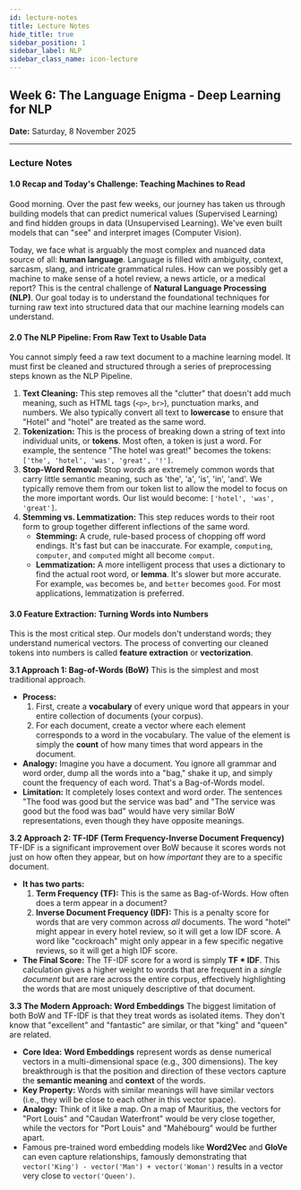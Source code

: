 ```yaml
---
id: lecture-notes 
title: Lecture Notes
hide_title: true
sidebar_position: 1
sidebar_label: NLP
sidebar_class_name: icon-lecture
---
```


<ModuleBanner />


## **Week 6: The Language Enigma - Deep Learning for NLP**
**Date:** Saturday, 8 November 2025

-----

### **Lecture Notes**

#### **1.0 Recap and Today's Challenge: Teaching Machines to Read**

Good morning. Over the past few weeks, our journey has taken us through building models that can predict numerical values (Supervised Learning) and find hidden groups in data (Unsupervised Learning). We've even built models that can "see" and interpret images (Computer Vision).

Today, we face what is arguably the most complex and nuanced data source of all: **human language**. Language is filled with ambiguity, context, sarcasm, slang, and intricate grammatical rules. How can we possibly get a machine to make sense of a hotel review, a news article, or a medical report? This is the central challenge of **Natural Language Processing (NLP)**. Our goal today is to understand the foundational techniques for turning raw text into structured data that our machine learning models can understand.

#### **2.0 The NLP Pipeline: From Raw Text to Usable Data**

You cannot simply feed a raw text document to a machine learning model. It must first be cleaned and structured through a series of preprocessing steps known as the NLP Pipeline.

1.  **Text Cleaning:** This step removes all the "clutter" that doesn't add much meaning, such as HTML tags (`<p>`, `br>`), punctuation marks, and numbers. We also typically convert all text to **lowercase** to ensure that "Hotel" and "hotel" are treated as the same word.
2.  **Tokenization:** This is the process of breaking down a string of text into individual units, or **tokens**. Most often, a token is just a word. For example, the sentence "The hotel was great\!" becomes the tokens: `['the', 'hotel', 'was', 'great', '!']`.
3.  **Stop-Word Removal:** Stop words are extremely common words that carry little semantic meaning, such as 'the', 'a', 'is', 'in', 'and'. We typically remove them from our token list to allow the model to focus on the more important words. Our list would become: `['hotel', 'was', 'great']`.
4.  **Stemming vs. Lemmatization:** This step reduces words to their root form to group together different inflections of the same word.
    * **Stemming:** A crude, rule-based process of chopping off word endings. It's fast but can be inaccurate. For example, `computing`, `computer`, and `computed` might all become `comput`.
    * **Lemmatization:** A more intelligent process that uses a dictionary to find the actual root word, or **lemma**. It's slower but more accurate. For example, `was` becomes `be`, and `better` becomes `good`. For most applications, lemmatization is preferred.

#### **3.0 Feature Extraction: Turning Words into Numbers**

This is the most critical step. Our models don't understand words; they understand numerical vectors. The process of converting our cleaned tokens into numbers is called **feature extraction** or **vectorization**.

**3.1 Approach 1: Bag-of-Words (BoW)**
This is the simplest and most traditional approach.

* **Process:**
    1.  First, create a **vocabulary** of every unique word that appears in your entire collection of documents (your corpus).
    2.  For each document, create a vector where each element corresponds to a word in the vocabulary. The value of the element is simply the **count** of how many times that word appears in the document.
* **Analogy:** Imagine you have a document. You ignore all grammar and word order, dump all the words into a "bag," shake it up, and simply count the frequency of each word. That's a Bag-of-Words model.
* **Limitation:** It completely loses context and word order. The sentences "The food was good but the service was bad" and "The service was good but the food was bad" would have very similar BoW representations, even though they have opposite meanings.

**3.2 Approach 2: TF-IDF (Term Frequency-Inverse Document Frequency)**
TF-IDF is a significant improvement over BoW because it scores words not just on how often they appear, but on how *important* they are to a specific document.

* **It has two parts:**
    1.  **Term Frequency (TF):** This is the same as Bag-of-Words. How often does a term appear in a document?
    2.  **Inverse Document Frequency (IDF):** This is a penalty score for words that are very common across *all* documents. The word "hotel" might appear in every hotel review, so it will get a low IDF score. A word like "cockroach" might only appear in a few specific negative reviews, so it will get a high IDF score.
* **The Final Score:** The TF-IDF score for a word is simply **TF \* IDF**. This calculation gives a higher weight to words that are frequent in a *single document* but are rare across the entire corpus, effectively highlighting the words that are most uniquely descriptive of that document.

**3.3 The Modern Approach: Word Embeddings**
The biggest limitation of both BoW and TF-IDF is that they treat words as isolated items. They don't know that "excellent" and "fantastic" are similar, or that "king" and "queen" are related.

* **Core Idea:** **Word Embeddings** represent words as dense numerical vectors in a multi-dimensional space (e.g., 300 dimensions). The key breakthrough is that the position and direction of these vectors capture the **semantic meaning** and **context** of the words.
* **Key Property:** Words with similar meanings will have similar vectors (i.e., they will be close to each other in this vector space).
* **Analogy:** Think of it like a map. On a map of Mauritius, the vectors for "Port Louis" and "Caudan Waterfront" would be very close together, while the vectors for "Port Louis" and "Mahébourg" would be further apart.
* Famous pre-trained word embedding models like **Word2Vec** and **GloVe** can even capture relationships, famously demonstrating that `vector('King') - vector('Man') + vector('Woman')` results in a vector very close to `vector('Queen')`.

